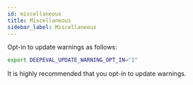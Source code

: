 ```yaml
---
id: miscellaneous
title: Miscellaneous
sidebar_label: Miscellaneous
---
```


<head>
  <link rel="canonical" href="https://deepeval.com/docs/miscellaneous" />
</head>

Opt-in to update warnings as follows:

```bash
export DEEPEVAL_UPDATE_WARNING_OPT_IN="1"
```

It is highly recommended that you opt-in to update warnings.
